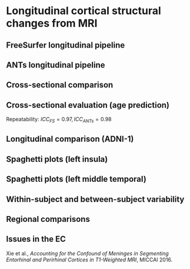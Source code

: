 
# Longitudinal cortical structural changes from MRI

<!--
1. FreeSurfer vs. ANTs
2. mesh-based vs. volumetric

-->

## FreeSurfer longitudinal pipeline

\centering
\includegraphics[width=0.85 \textwidth]{../Figures/FreeSurferLong.png}

## ANTs longitudinal pipeline

\centering
\includegraphics[width=0.99 \textwidth]{../Figures/longitudinalPipeline.png}

## Cross-sectional comparison

\centering
\includegraphics[width=0.99 \textwidth]{../Figures/rfImportanceRegions.pdf}

## Cross-sectional evaluation (age prediction)

\centering
\includegraphics[width=0.5 \textwidth]{../Figures/rfRmse075.pdf}

Repeatability:     $ICC_{FS} = 0.97, ICC_{ANTs} = 0.98$

## Longitudinal comparison (ADNI-1)

\centering
\includegraphics[width=0.99 \textwidth]{../Figures/demoPlot.png}

## Spaghetti plots (left insula)

\centering
\includegraphics[width=0.9 \textwidth]{../data/RegionalThicknessSpaghettiPlots/thicknessleftinsula.pdf}

## Spaghetti plots (left middle temporal)

\centering
\includegraphics[width=0.99 \textwidth]{../data/RegionalThicknessSpaghettiPlots/thicknessleftmiddletemporal.pdf}

## Within-subject and between-subject variability

\centering
\includegraphics[width=0.99 \textwidth]{../Figures/allData_FINAL.png}

<!--
## Bayesian LME evaluation

\begin{gather}
\label{eq::lme1}
Y^k_{ij} \sim N(\alpha^k_i + \beta^k t,
\sigma_k^2) \\ \nonumber \alpha^k_i \sim N(\alpha^k_0, \tau^2_k) \qquad
\alpha^k_0, \beta^k \sim N(0,10)  \qquad \sigma_k,  \tau_k \sim
\mbox{Cauchy}^+ (0, 5)
\end{gather}
-->


## Regional comparisons

\centering
\includegraphics[width=0.65 \textwidth]{../Figures/medianRatios3D.pdf}

## Issues in the EC

Xie et al., _Accounting for the Confound of Meninges in Segmenting Entorhinal and Perirhinal Cortices in T1-Weighted MRI_, MICCAI 2016.

\centering
\includegraphics[width=0.7 \textwidth]{../Figures/LongXie.pdf}
